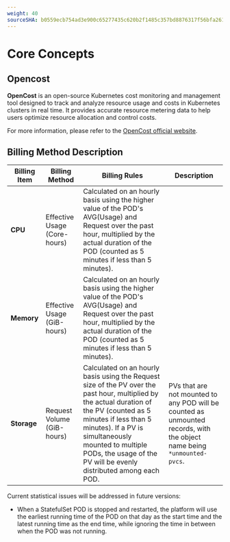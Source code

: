 ```yaml
---
weight: 40
sourceSHA: b0559ecb754ad3e900c65277435c620b2f1485c357bd8876317f56bfa2615841
---
```


# Core Concepts

## Opencost

**OpenCost** is an open-source Kubernetes cost monitoring and management tool designed to track and analyze resource usage and costs in Kubernetes clusters in real time. It provides accurate resource metering data to help users optimize resource allocation and control costs.

For more information, please refer to the [OpenCost official website](https://www.opencost.io/docs/).

## Billing Method Description

| Billing Item | Billing Method           | Billing Rules                                                                                                             | Description                                                 |
|--------------|--------------------------|--------------------------------------------------------------------------------------------------------------------------|------------------------------------------------------------|
| **CPU**      | Effective Usage (Core-hours)| Calculated on an hourly basis using the higher value of the POD's AVG(Usage) and Request over the past hour, multiplied by the actual duration of the POD (counted as 5 minutes if less than 5 minutes). |                                                            |
| **Memory**   | Effective Usage (GiB-hours)| Calculated on an hourly basis using the higher value of the POD's AVG(Usage) and Request over the past hour, multiplied by the actual duration of the POD (counted as 5 minutes if less than 5 minutes). |                                                            |
| **Storage**  | Request Volume (GiB-hours) | Calculated on an hourly basis using the Request size of the PV over the past hour, multiplied by the actual duration of the PV (counted as 5 minutes if less than 5 minutes). If a PV is simultaneously mounted to multiple PODs, the usage of the PV will be evenly distributed among each POD. | PVs that are not mounted to any POD will be counted as unmounted records, with the object name being `*unmounted-pvcs`. |

Current statistical issues will be addressed in future versions:

- When a StatefulSet POD is stopped and restarted, the platform will use the earliest running time of the POD on that day as the start time and the latest running time as the end time, while ignoring the time in between when the POD was not running.
